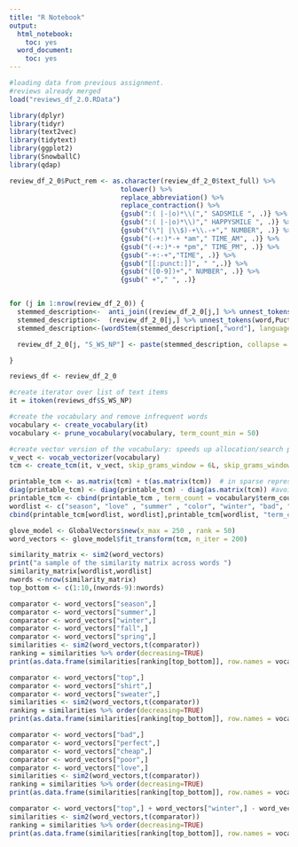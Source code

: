 ```yaml
---
title: "R Notebook"
output:
  html_notebook:
    toc: yes
  word_document:
    toc: yes
---
```


```r
#loading data from previous assignment.
#reviews already merged
load("reviews_df_2.0.RData")

```

```r
library(dplyr)
library(tidyr)
library(text2vec)
library(tidytext)
library(ggplot2)
library(SnowballC)
library(qdap)
```

```r
review_df_2_0$Puct_rem <- as.character(review_df_2_0$text_full) %>%
                            tolower() %>%
                            replace_abbreviation() %>%
                            replace_contraction() %>%
                            {gsub(":( |-|o)*\\("," SADSMILE ", .)} %>%       # Find :( or :-( or : ( or :o(
                            {gsub(":( |-|o)*\\)"," HAPPYSMILE ", .)} %>%     # Find :) or :-) or : ) or :o)
                            {gsub("(\"| |\\$)-+\\.-+"," NUMBER", .)} %>%     # Find numbers
                            {gsub("(-+:)*-+ *am"," TIME_AM", .)} %>%         # Find time AM
                            {gsub("(-+:)*-+ *pm"," TIME_PM", .)} %>%         # Find time PM
                            {gsub("-+:-+","TIME", .)} %>%                    # Find general time
                            {gsub("[[:punct:]]", " ",.)} %>%                 
                            {gsub("([0-9])+"," NUMBER", .)} %>%              # Find numbers
                            {gsub(" +"," ", .)}                              # Remove excess spaces


for (j in 1:nrow(review_df_2_0)) {
  stemmed_description<-  anti_join((review_df_2_0[j,] %>% unnest_tokens(word,Puct_rem, drop=FALSE,to_lower=TRUE) ),stop_words)
  stemmed_description<-  (review_df_2_0[j,] %>% unnest_tokens(word,Puct_rem, drop=FALSE,to_lower=TRUE) )
  stemmed_description<-(wordStem(stemmed_description[,"word"], language = "porter"))

  review_df_2_0[j, "S_WS_NP"] <- paste(stemmed_description, collapse = " ")

}
```

```r
reviews_df <- review_df_2_0
```

```r
#create iterator over list of text items
it = itoken(reviews_df$S_WS_NP)

#create the vocabulary and remove infrequent words
vocabulary <- create_vocabulary(it)
vocabulary <- prune_vocabulary(vocabulary, term_count_min = 50)

#create vector version of the vocabulary: speeds up allocation/search process
v_vect <- vocab_vectorizer(vocabulary)
tcm <- create_tcm(it, v_vect, skip_grams_window = 6L, skip_grams_window_context = "symmetric", weights = rep(1,6) ) # create term co-occurrence matrix

```

```r
printable_tcm <- as.matrix(tcm) + t(as.matrix(tcm))  # in sparse representation only half the numbers of symmetric matrix are stored. 
diag(printable_tcm) <- diag(printable_tcm) - diag(as.matrix(tcm)) #avoid double counting diagonal
printable_tcm <- cbind(printable_tcm , term_count = vocabulary$term_count) # include term counts on diagonal
wordlist <- c("season", "love" , "summer" , "color", "winter", "bad", "cheap", "nice", "perfect", "cold", "warm", "comfi", "comfort")
cbind(printable_tcm[wordlist, wordlist],printable_tcm[wordlist, "term_count"])
```

```r
glove_model <- GlobalVectors$new(x_max = 250 , rank = 50)
word_vectors <- glove_model$fit_transform(tcm, n_iter = 200)
```

```r
similarity_matrix <- sim2(word_vectors)
print("a sample of the similarity matrix across words ")
similarity_matrix[wordlist,wordlist]
nwords <-nrow(similarity_matrix)
top_bottom <- c(1:10,(nwords-9):nwords)
```

```r
comparator <- word_vectors["season",]
comparator <- word_vectors["summer",]
comparator <- word_vectors["winter",]
comparator <- word_vectors["fall",]
comparator <- word_vectors["spring",]
similarities <- sim2(word_vectors,t(comparator))
ranking = similarities %>% order(decreasing=TRUE)
print(as.data.frame(similarities[ranking[top_bottom]], row.names = vocabulary$term[ranking[top_bottom]]))
```

```r
comparator <- word_vectors["top",]
comparator <- word_vectors["shirt",]
comparator <- word_vectors["sweater",]
similarities <- sim2(word_vectors,t(comparator))
ranking = similarities %>% order(decreasing=TRUE)
print(as.data.frame(similarities[ranking[top_bottom]], row.names = vocabulary$term[ranking[top_bottom]]))
```

```r
comparator <- word_vectors["bad",]
comparator <- word_vectors["perfect",]
comparator <- word_vectors["cheap",]
comparator <- word_vectors["poor",]
comparator <- word_vectors["love",]
similarities <- sim2(word_vectors,t(comparator))
ranking = similarities %>% order(decreasing=TRUE)
print(as.data.frame(similarities[ranking[top_bottom]], row.names = vocabulary$term[ranking[top_bottom]]))
```

```r
comparator <- word_vectors["top",] + word_vectors["winter",] - word_vectors["summer",]
similarities <- sim2(word_vectors,t(comparator))
ranking = similarities %>% order(decreasing=TRUE)
print(as.data.frame(similarities[ranking[top_bottom]], row.names = vocabulary$term[ranking[top_bottom]]))
```  



